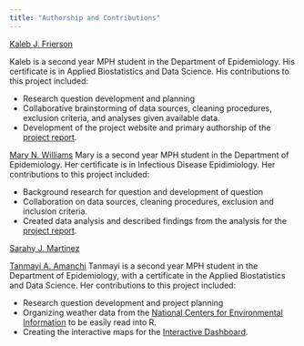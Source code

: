 ```yaml
---
title: "Authorship and Contributions"
---
```


[Kaleb J. Frierson](kjf2152@columbia.edu)

Kaleb is a second year MPH student in the Department of Epidemiology. His certificate is in Applied Biostatistics and Data Science. His contributions to this project included:

- Research question development and planning
- Collaborative brainstorming of data sources, cleaning procedures, exclusion criteria, and analyses given available data. 
- Development of the project website and primary authorship of the [project report](https://kjf2152cumc.github.io/nyslymedisease.github.io/project_report.html). 

[Mary N. Williams](mnw2132@columbia.edu)
Mary is a second year MPH student in the Department of Epidemiology. Her certificate is in Infectious Disease Epidimiology. Her contributions to this project included:

- Background research for question and development of question
- Collaboration on data sources, cleaning procedures, exclusion and inclusion criteria. 
- Created data analysis and described findings from the analysis for the [project report](https://kjf2152cumc.github.io/nyslymedisease.github.io/project_report.html). 

[Sarahy J. Martinez](sjm2284@columbia.edu)


[Tanmayi A. Amanchi](taa2158@columbia.edu) 
Tanmayi is a second year MPH student in the Department of Epidemiology, with a certificate in the Applied Biostatistics and Data Science. Her contributions to this project included:

- Research question development and project planning
- Organizing weather data from the [National Centers for Environmental Information](https://data.pnj.com/weather-data/new-york/36/1976-03-01/) to be easily read into R.
- Creating the interactive maps for the [Interactive Dashboard](https://kjf2152cumc.github.io/nyslymedisease.github.io/dashboard.html). 